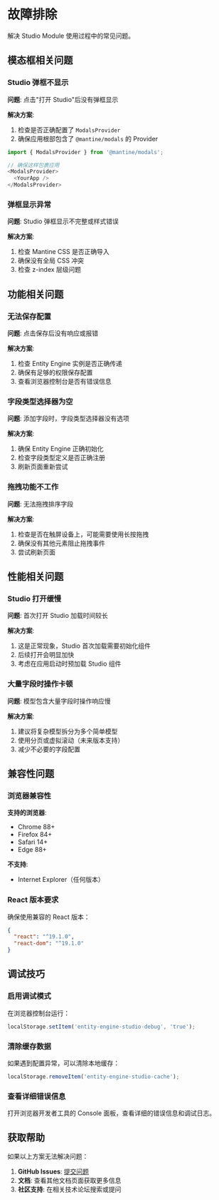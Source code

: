 # 故障排除

解决 Studio Module 使用过程中的常见问题。

## 模态框相关问题

### Studio 弹框不显示

**问题**: 点击"打开 Studio"后没有弹框显示

**解决方案**:
1. 检查是否正确配置了 `ModalsProvider`
2. 确保应用根部包含了 `@mantine/modals` 的 Provider

```typescript
import { ModalsProvider } from '@mantine/modals';

// 确保这样包裹应用
<ModalsProvider>
  <YourApp />
</ModalsProvider>
```

### 弹框显示异常

**问题**: Studio 弹框显示不完整或样式错误

**解决方案**:
1. 检查 Mantine CSS 是否正确导入
2. 确保没有全局 CSS 冲突
3. 检查 z-index 层级问题

## 功能相关问题

### 无法保存配置

**问题**: 点击保存后没有响应或报错

**解决方案**:
1. 检查 Entity Engine 实例是否正确传递
2. 确保有足够的权限保存配置
3. 查看浏览器控制台是否有错误信息

### 字段类型选择器为空

**问题**: 添加字段时，字段类型选择器没有选项

**解决方案**:
1. 确保 Entity Engine 正确初始化
2. 检查字段类型定义是否正确注册
3. 刷新页面重新尝试

### 拖拽功能不工作

**问题**: 无法拖拽排序字段

**解决方案**:
1. 检查是否在触屏设备上，可能需要使用长按拖拽
2. 确保没有其他元素阻止拖拽事件
3. 尝试刷新页面

## 性能相关问题

### Studio 打开缓慢

**问题**: 首次打开 Studio 加载时间较长

**解决方案**:
1. 这是正常现象，Studio 首次加载需要初始化组件
2. 后续打开会明显加快
3. 考虑在应用启动时预加载 Studio 组件

### 大量字段时操作卡顿

**问题**: 模型包含大量字段时操作响应慢

**解决方案**:
1. 建议将复杂模型拆分为多个简单模型
2. 使用分页或虚拟滚动（未来版本支持）
3. 减少不必要的字段配置

## 兼容性问题

### 浏览器兼容性

**支持的浏览器**:
- Chrome 88+
- Firefox 84+
- Safari 14+
- Edge 88+

**不支持**:
- Internet Explorer（任何版本）

### React 版本要求

确保使用兼容的 React 版本：
```json
{
  "react": "^19.1.0",
  "react-dom": "^19.1.0"
}
```

## 调试技巧

### 启用调试模式

在浏览器控制台运行：
```javascript
localStorage.setItem('entity-engine-studio-debug', 'true');
```

### 清除缓存数据

如果遇到配置异常，可以清除本地缓存：
```javascript
localStorage.removeItem('entity-engine-studio-cache');
```

### 查看详细错误信息

打开浏览器开发者工具的 Console 面板，查看详细的错误信息和调试日志。

## 获取帮助

如果以上方案无法解决问题：

1. **GitHub Issues**: [提交问题](https://github.com/scene-mesh-studio/entity-engine-studio/issues)
2. **文档**: 查看其他文档页面获取更多信息
3. **社区支持**: 在相关技术论坛搜索或提问
